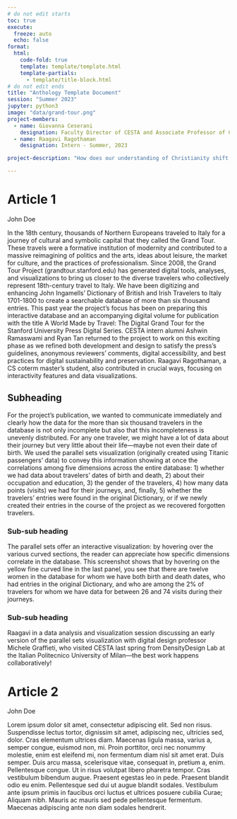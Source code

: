 ```yaml
---
# do not edit starts
toc: true
execute: 
  freeze: auto
  echo: false
format:
  html:
    code-fold: true
    template: template/template.html
    template-partials: 
      - template/title-block.html
# do not edit ends
title: "Anthology Template Document"
session: "Summer 2023"
jupyter: python3
image: "data/grand-tour.png"
project-members:
  - name: Giovanna Ceserani
    designation: Faculty Director of CESTA and Associate Professor of Classics
  - name: Raagavi Ragothaman
    designation: Intern - Summer, 2023

project-description: "How does our understanding of Christianity shift when we recognize that for over half its history Christianity’s geographic center was not Rome, nor even Constantinople, but rather Baghdad? Stretching from Turkey, throughout the Middle East, across Afghanistan, down to India, up to Tibet, and into China, the Church of the East provides one of the richest examples of early globalism and Christian-Muslim encounters. Its adherents, however, usually wrote in a dialect of Aramaic called Syriac which only a handful of modern scholars can read. As a result, the Church of the East appears only rarely in modern scholarship. Professor Penn’s current book project, The Church of Baghdad, challenges modern perceptions of pre-modern religion by asking two interrelated questions: What changes if global Christianity began centuries earlier than commonly imagined? What must we change if our understanding of the increasingly popular phrase “the global middle ages” simply isn’t big enough to accommodate first millennium Christianity? To explore these issues, the project centers on a corpus of recently published letters from Timothy I, the person who—quite literally—brought the Church of the East to Baghdad."

---
```

# Article 1
:::{.article-author}
John Doe
:::
In the 18th century, thousands of Northern Europeans traveled to Italy for a journey of cultural and symbolic capital that they called the Grand Tour. These travels were a formative institution of modernity and contributed to a massive reimagining of politics and the arts, ideas about leisure, the market for culture, and the practices of professionalism. Since 2008, the Grand Tour Project (grandtour.stanford.edu) has generated digital tools, analyses, and visualizations to bring us closer to the diverse travelers who collectively represent 18th-century travel to Italy. We have been digitizing and enhancing John Ingamells’ Dictionary of British and Irish Travelers to Italy 1701-1800 to create a searchable database of more than six thousand entries. This past year the project’s focus has been on preparing this interactive database and an accompanying digital volume for publication with the title A World Made by Travel: The Digital Grand Tour for the Stanford University Press Digital Series. CESTA intern alumni Ashwin Ramaswami and Ryan Tan returned to the project to work on this exciting phase as we refined both development and design to satisfy the press’s guidelines, anonymous reviewers’ comments, digital accessibility, and best practices for digital sustainability and preservation. Raagavi Ragothaman, a CS coterm master’s student, also contributed in crucial ways, focusing on interactivity features and data visualizations.

## Subheading
For the project’s publication, we wanted to communicate immediately and clearly how the data for the more than six thousand travelers in the database is not only incomplete but also that this incompleteness is unevenly distributed. For any one traveler, we might have a lot of data about their journey but very little about their life—maybe not even their date of birth. We used the parallel sets visualization (originally created using Titanic passengers’ data) to convey this information showing at once the correlations among five dimensions across the entire database: 1) whether we had data about travelers’ dates of birth and death, 2) about their occupation and education, 3) the gender of the travelers, 4) how many data points (visits) we had for their journeys, and, finally, 5) whether the travelers’ entries were found in the original Dictionary, or if we newly created their entries in the course of the project as we recovered forgotten travelers.

### Sub-sub heading
The parallel sets offer an interactive visualization: by hovering over the various curved sections, the reader can appreciate how specific dimensions correlate in the database. This screenshot shows that by hovering on the yellow fine curved line in the last panel, you see that there are twelve women in the database for whom we have both birth and death dates, who had entries in the original Dictionary, and who are among the 2% of travelers for whom we have data for between 26 and 74 visits during their journeys.

### Sub-sub heading
Raagavi in a data analysis and visualization session discussing an early version of the parallel sets visualization with digital design professor Michele Graffieti, who visited CESTA last spring from DensityDesign Lab at the Italian Politecnico University of Milan—the best work happens collaboratively!

# Article 2
:::{.article-author}
John Doe
:::

Lorem ipsum dolor sit amet, consectetur adipiscing elit. Sed non risus. Suspendisse lectus tortor, dignissim sit amet, adipiscing nec, ultricies sed, dolor. Cras elementum ultrices diam. Maecenas ligula massa, varius a, semper congue, euismod non, mi. Proin porttitor, orci nec nonummy molestie, enim est eleifend mi, non fermentum diam nisl sit amet erat. Duis semper. Duis arcu massa, scelerisque vitae, consequat in, pretium a, enim. Pellentesque congue. Ut in risus volutpat libero pharetra tempor. Cras vestibulum bibendum augue. Praesent egestas leo in pede. Praesent blandit odio eu enim. Pellentesque sed dui ut augue blandit sodales. Vestibulum ante ipsum primis in faucibus orci luctus et ultrices posuere cubilia Curae; Aliquam nibh. Mauris ac mauris sed pede pellentesque fermentum. Maecenas adipiscing ante non diam sodales hendrerit.

